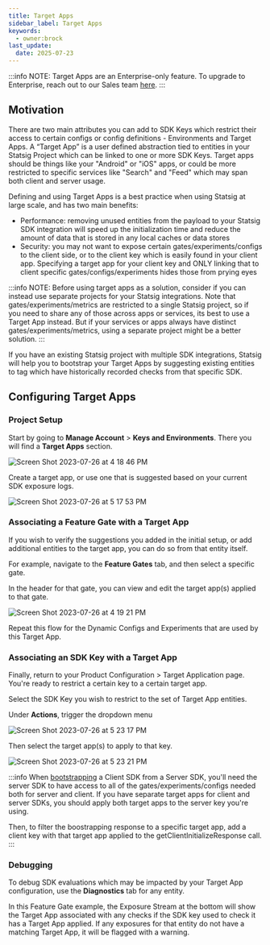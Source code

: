 ```yaml
---
title: Target Apps
sidebar_label: Target Apps
keywords:
  - owner:brock
last_update:
  date: 2025-07-23
---
```


:::info
NOTE: Target Apps are an Enterprise-only feature. To upgrade to Enterprise, reach out to our Sales team [here](https://statsig.com/contact/demo). 
:::

## Motivation

There are two main attributes you can add to SDK Keys which restrict their access to certain configs or config definitions - Environments and Target Apps.  A “Target App” is a user defined abstraction tied to entities in your Statsig Project which can be linked to one or more SDK Keys.
Target apps should be things like your "Android" or "iOS" apps, or could be more restricted to specific services like "Search" and "Feed" which may span both client and server usage.

Defining and using Target Apps is a best practice when using Statsig at large scale, and has two main benefits:
- Performance: removing unused entities from the payload to your Statsig SDK integration will speed up the initialization time and reduce the amount of data that is stored in any local caches or data stores
- Security: you may not want to expose certain gates/experiments/configs to the client side, or to the client key which is easily found in your client app. Specifying a target app for your client key and ONLY linking that to client specific gates/configs/experiments hides those from prying eyes

:::info
NOTE: Before using target apps as a solution, consider if you can instead use separate projects for your Statsig integrations.  Note that gates/experiments/metrics are restricted to a single Statsig project, so if you need to share any of those across apps or services, its best to use a Target App instead. But if your services or apps always have distinct gates/experiments/metrics, using a separate project might be a better solution.
:::

If you have an existing Statsig project with multiple SDK integrations, Statsig will help you to bootstrap your Target Apps by suggesting existing entities to tag which have historically recorded checks from that specific SDK.


## Configuring Target Apps

### Project Setup

Start by going to **Manage Account** > **Keys and Environments**.  There you will find a **Target Apps** section.

![Screen Shot 2023-07-26 at 4 18 46 PM](https://github.com/statsig-io/js-client/assets/74584483/6a2d9fa5-b3f9-4fd3-91e5-3487ebd02618)

Create a target app, or use one that is suggested based on your current SDK exposure logs.

![Screen Shot 2023-07-26 at 5 17 53 PM](https://github.com/statsig-io/docs/assets/74584483/719a399d-66f2-48a5-bf42-20f383758c7f)

### Associating a Feature Gate with a Target App

If you wish to verify the suggestions you added in the initial setup, or add additional entities to the target app, you can do so from that entity itself.

For example, navigate to the **Feature Gates** tab, and then select a specific gate.

In the header for that gate, you can view and edit the target app(s) applied to that gate.

![Screen Shot 2023-07-26 at 4 19 21 PM](https://github.com/statsig-io/docs/assets/74584483/9ef90688-7aff-41b6-b495-f64e692774be)

Repeat this flow for the Dynamic Configs and Experiments that are used by this Target App.

### Associating an SDK Key with a Target App

Finally, return to your Product Configuration > Target Application page. You're ready to restrict a certain key to a certain target app.

Select the SDK Key you wish to restrict to the set of Target App entities.

Under **Actions**, trigger the dropdown menu

![Screen Shot 2023-07-26 at 5 23 17 PM](https://github.com/statsig-io/docs/assets/74584483/9e44aa27-4034-45c9-a5fb-94d613c7d2ab)

Then select the target app(s) to apply to that key.

![Screen Shot 2023-07-26 at 5 23 21 PM](https://github.com/statsig-io/docs/assets/74584483/e9559312-71af-4d70-85b4-a618e76c0008)

:::info
When [bootstrapping](/client/concepts/initialize#2-bootstrap-initialization) a Client SDK from a Server SDK, you'll need the server SDK to have access to all of the gates/experiments/configs needed both for server and client. If you have separate target apps for client and server SDKs, you should apply both target apps to the server key you're using. 

Then, to filter the boostrapping response to a specific target app, add a client key with that target app applied to the getClientInitializeResponse call.
:::

### Debugging

To debug SDK evaluations which may be impacted by your Target App configuration, use the **Diagnostics** tab for any entity.

In this Feature Gate example, the Exposure Stream at the bottom will show the Target App associated with any checks if the SDK key used to check it has a Target App applied.  If any exposures for that entity do not have a matching Target App, it will be flagged with a warning.
